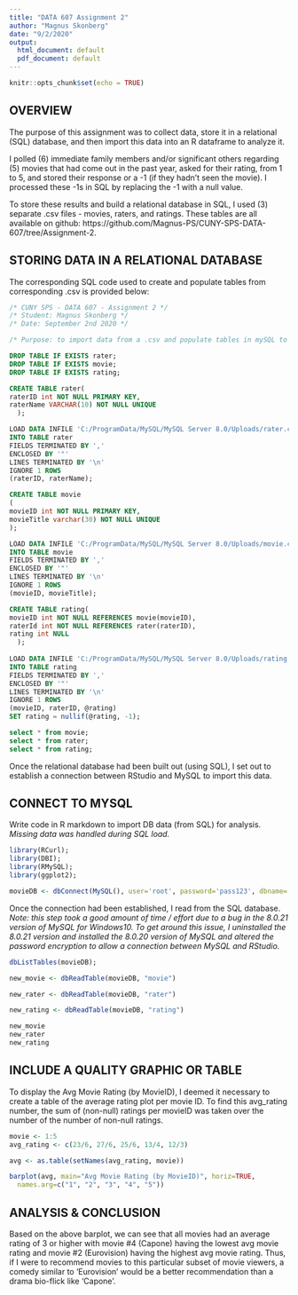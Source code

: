 ---
title: "DATA 607 Assignment 2"
author: "Magnus Skonberg"
date: "9/2/2020"
output:
  html_document: default
  pdf_document: default
---

```{r setup, include=FALSE}
knitr::opts_chunk$set(echo = TRUE)
```

## OVERVIEW {.tabset}
The purpose of this assignment was to collect data, store it in a relational (SQL) database, and then import this data into an R dataframe to analyze it.

I polled (6) immediate family members and/or significant others regarding (5) movies that had come out in the past year, asked for their rating, from 1 to 5, and stored their response or a -1 (if they hadn't seen the movie). I processed these -1s in SQL by replacing the -1 with a null value.

To store these results and build a relational database in SQL, I used (3) separate .csv files - movies, raters, and ratings. These tables are all available on github: https://github.com/Magnus-PS/CUNY-SPS-DATA-607/tree/Assignment-2.


## STORING DATA IN A RELATIONAL DATABASE {.tabset}
The corresponding SQL code used to create and populate tables from corresponding .csv is provided below: \hfill\break

```{sql, eval=FALSE}

/* CUNY SPS - DATA 607 - Assignment 2 */
/* Student: Magnus Skonberg */
/* Date: September 2nd 2020 */

/* Purpose: to import data from a .csv and populate tables in mySQL to create a relational database. */

DROP TABLE IF EXISTS rater; 
DROP TABLE IF EXISTS movie;
DROP TABLE IF EXISTS rating;

CREATE TABLE rater(
raterID int NOT NULL PRIMARY KEY,
raterName VARCHAR(10) NOT NULL UNIQUE
  );

LOAD DATA INFILE 'C:/ProgramData/MySQL/MySQL Server 8.0/Uploads/rater.csv'
INTO TABLE rater
FIELDS TERMINATED BY ',' 
ENCLOSED BY '"'
LINES TERMINATED BY '\n'
IGNORE 1 ROWS
(raterID, raterName);

CREATE TABLE movie
(
movieID int NOT NULL PRIMARY KEY,
movieTitle varchar(30) NOT NULL UNIQUE
);

LOAD DATA INFILE 'C:/ProgramData/MySQL/MySQL Server 8.0/Uploads/movie.csv'
INTO TABLE movie
FIELDS TERMINATED BY ',' 
ENCLOSED BY '"'
LINES TERMINATED BY '\n'
IGNORE 1 ROWS
(movieID, movieTitle);

CREATE TABLE rating(
movieID int NOT NULL REFERENCES movie(movieID),
raterId int NOT NULL REFERENCES rater(raterID),
rating int NULL
  );
  
LOAD DATA INFILE 'C:/ProgramData/MySQL/MySQL Server 8.0/Uploads/rating.csv'
INTO TABLE rating
FIELDS TERMINATED BY ',' 
ENCLOSED BY '"'
LINES TERMINATED BY '\n'
IGNORE 1 ROWS
(movieID, raterID, @rating)
SET rating = nullif(@rating, -1);

select * from movie;
select * from rater;
select * from rating;

```

Once the relational database had been built out (using SQL), I set out to establish a connection between RStudio and MySQL to import this data.


## CONNECT TO MYSQL {.tabset}
Write code in R markdown to import DB data (from SQL) for analysis. \hfill\break
*Missing data was handled during SQL load.* \hfill\break

```{r}

library(RCurl);
library(DBI);
library(RMySQL);
library(ggplot2);

movieDB <- dbConnect(MySQL(), user='root', password='pass123', dbname='movie_ratings', host='localhost')

```

Once the connection had been established, I read from the SQL database. \hfill\break
\hfill\break
*Note: this step took a good amount of time / effort due to a bug in the 8.0.21 version of MySQL for Windows10. To get around this issue, I uninstalled the 8.0.21 version and installed the 8.0.20 version of MySQL and altered the password encryption to allow a connection between MySQL and RStudio.* \hfill\break

```{r}

dbListTables(movieDB);

new_movie <- dbReadTable(movieDB, "movie")

new_rater <- dbReadTable(movieDB, "rater")

new_rating <- dbReadTable(movieDB, "rating")

new_movie
new_rater
new_rating

```

## INCLUDE A QUALITY GRAPHIC OR TABLE {.tabset}

To display the Avg Movie Rating (by MovieID), I deemed it necessary to create a table of the average rating plot per movie ID. To find this avg_rating number, the sum of (non-null) ratings per movieID was taken over the number of the number of non-null ratings. \hfill\break

```{r} 

movie <- 1:5
avg_rating <- c(23/6, 27/6, 25/6, 13/4, 12/3)

avg <- as.table(setNames(avg_rating, movie))

barplot(avg, main="Avg Movie Rating (by MovieID)", horiz=TRUE,
  names.arg=c("1", "2", "3", "4", "5"))

```

## ANALYSIS & CONCLUSION {.tabset}

Based on the above barplot, we can see that all movies had an average rating of 3 or higher with movie #4 (Capone) having the lowest avg movie rating and movie #2 (Eurovision) having the highest avg movie rating. Thus, if I were to recommend movies to this particular subset of movie viewers, a comedy similar to 'Eurovision' would be a better recommendation than a drama bio-flick like 'Capone'. \hfill\break \hfill\break
